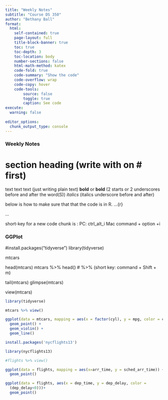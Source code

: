 ```yaml
---
title: "Weekly Notes"
subtitle: "Course DS 350"
author: "Bethany Ball"
format:
  html:
    self-contained: true
    page-layout: full
    title-block-banner: true
    toc: true
    toc-depth: 3
    toc-location: body
    number-sections: false
    html-math-method: katex
    code-fold: true
    code-summary: "Show the code"
    code-overflow: wrap
    code-copy: hover
    code-tools:
        source: false
        toggle: true
        caption: See code
execute: 
  warning: false
    
editor_options: 
  chunk_output_type: console
---
```


### Weekly Notes

# section heading (write with on # first)
text text text (just writing plain text)
**bold** or __bold__ (2 starts or 2 underscores before and after the word(S))
_italics_ (italics underscore before and after)

below is how to make sure that that the code is in R.
...{r}

...

short-key for a new code chunk is :
PC: ctrl_alt_i
Mac command + option +i

### GGPlot
#install.packages("tidyverse")
library(tidyverse)

mtcars

head(mtcars)
mtcars %>% head()
# %>% (short key: command + Shift + m)

tail(mtcars)
glimpse(mtcars)

view(mtcars)






```r
library(tidyverse)
```


```r
mtcars %>% view()
```


```r
ggplot(data = mtcars, mapping = aes(x = factor(cyl), y = mpg, color = cyl)) + 
  geom_point() +
  geom_violin() +
  geom_line()
```


```r
install.packages('nycflights13')
```

```r
library(nycflights13)

#flights %>% view()

ggplot(data = flights, mapping = aes(x=arr_time, y = sched_arr_time)) +
  geom_point()

ggplot(data = flights, aes(x = dep_time, y = dep_delay, color =
  (dep_delay<0)))+
  geom_point()

 

```


















